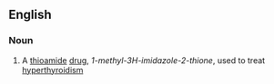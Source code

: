 ==English==

===Noun===
{{wikipedia}}
{{en-noun|-}}

#{{medicine}} A [[thioamide]] [[drug]], ''1-methyl-3H-imidazole-2-thione'', used to treat [[hyperthyroidism]]